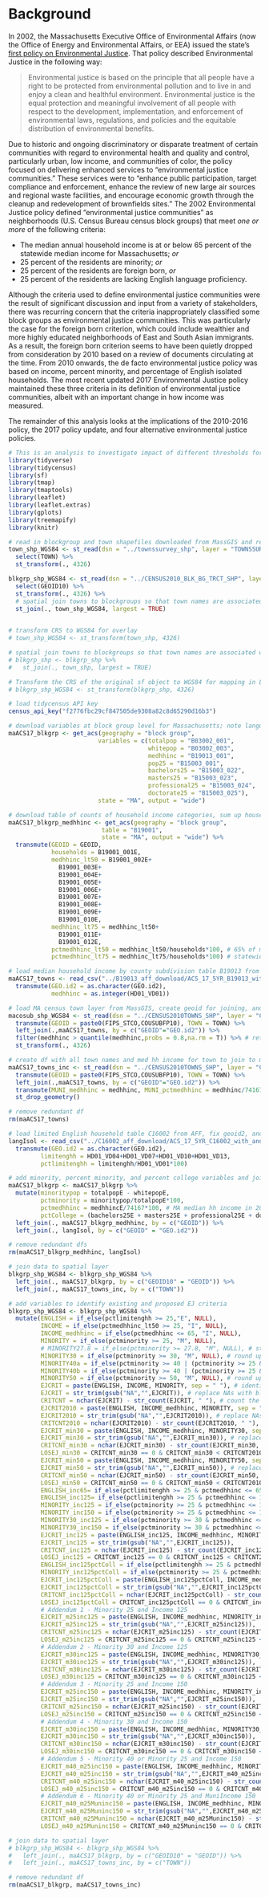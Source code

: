 # Background {#background}

In 2002, the Massachusetts Executive Office of Environmental Affairs (now the Office of Energy and Environmental Affairs, or EEA) issued the state's [first policy on Environmental Justice](https://www.mass.gov/files/documents/2017/11/29/ej%20policy%202002.pdf). That policy described Environmental Justice in the following way:

> Environmental justice is based on the principle that all people have a right to be protected from environmental pollution and to live in and enjoy a clean and healthful environment.  Environmental justice is the equal protection and meaningful involvement of all people with respect to the development, implementation, and enforcement of environmental laws, regulations, and policies and the equitable distribution of environmental benefits. 

Due to historic and ongoing discriminatory or disparate treatment of certain communities with regard to environmental health and quality and control, particularly urban, low income, and communities of color, the policy focused on delivering enhanced services to "environmental justice communities."  These services were to "enhance public participation, target compliance and enforcement, enhance the review of new large air sources and regional waste facilities, and encourage economic growth through the cleanup and redevelopment of brownfields sites." The 2002 Environmental Justice policy defined "environmental justice communities" as neighborhoods (U.S. Census Bureau census block groups) that meet *one or more* of the following criteria: 

* The median annual household income is at or below 65 percent of the statewide median income for Massachusetts; *or*
* 25 percent of the residents are minority; *or*
* 25 percent of the residents are foreign born, *or*
* 25 percent of the residents are lacking English language proficiency.

Although the criteria used to define environmental justice communities were the result of significant discussion and input from a variety of stakeholders, there was recurring concern that the criteria inappropriately classified some block groups as environmental justice communities. This was particularly the case for the foreign born criterion, which could include wealthier and more highly educated neighborhoods of East and South Asian immigrants. As a result, the foreign born criterion seems to have been quietly dropped from consideration by 2010 based on a review of documents circulating at the time. From 2010 onwards, the de facto environmental justice policy was based on income, percent minority, and percentage of English isolated households. The most recent updated 2017 Environmental Justice policy maintained these three criteria in its definition of environmental justice communities, albeit with an important change in how income was measured.

The remainder of this analysis looks at the implications of the 2010-2016 policy, the 2017 policy update, and four alternative environmental justice policies. 

```r
# This is an analysis to investigate impact of different thresholds for EJ communities in Massachusetts
library(tidyverse)
library(tidycensus)
library(sf)
library(tmap)
library(tmaptools)
library(leaflet)
library(leaflet.extras)
library(gplots)
library(treemapify)
library(knitr)

# read in blockgroup and town shapefiles downloaded from MassGIS and reproject to WGS84
town_shp_WGS84 <- st_read(dsn = "../townssurvey_shp", layer = "TOWNSSURVEY_POLYM", quiet = TRUE) %>% 
  select(TOWN) %>% 
  st_transform(., 4326)

blkgrp_shp_WGS84 <- st_read(dsn = "../CENSUS2010_BLK_BG_TRCT_SHP", layer = "CENSUS2010BLOCKGROUPS_POLY", quiet = TRUE) %>% 
  select(GEOID10) %>% 
  st_transform(., 4326) %>% 
  # spatial join towns to blockgroups so that town names are associated with each blockgroup
  st_join(., town_shp_WGS84, largest = TRUE)
  

# transform CRS to WGS84 for overlay
# town_shp_WGS84 <- st_transform(town_shp, 4326)

# spatial join towns to blockgroups so that town names are associated with each blockgroup
# blkgrp_shp <- blkgrp_shp %>% 
#   st_join(., town_shp, largest = TRUE)

# Transform the CRS of the original sf object to WGS84 for mapping in Leaflet
# blkgrp_shp_WGS84 <- st_transform(blkgrp_shp, 4326)

# load tidycensus API key
census_api_key("f2776fbc29cf847505de9308a82c8d65290d16b3")

# download variables at block group level for Massachusetts; note language isolation missing from tidycensus
maACS17_blkgrp <- get_acs(geography = "block group", 
                         variables = c(totalpop = "B03002_001", 
                                       whitepop = "B03002_003", 
                                       medhhinc = "B19013_001",
                                       pop25 = "B15003_001",
                                       bachelors25 = "B15003_022",
                                       masters25 = "B15003_023",
                                       professional25 = "B15003_024",
                                       doctorate25 = "B15003_025"),
                         state = "MA", output = "wide")

# download table of counts of household income categories, sum up households in categories below statewide median of $74,167
maACS17_blkgrp_medhhinc <- get_acs(geography = "block group", 
                          table = "B19001",
                          state = "MA", output = "wide") %>% 
  transmute(GEOID = GEOID,
            households = B19001_001E,
            medhhinc_lt50 = B19001_002E+
              B19001_003E+
              B19001_004E+
              B19001_005E+
              B19001_006E+
              B19001_007E+
              B19001_008E+
              B19001_009E+
              B19001_010E,
            medhhinc_lt75 = medhhinc_lt50+
              B19001_011E+
              B19001_012E,
            pctmedhhinc_lt50 = medhhinc_lt50/households*100, # 65% of median is $48,208. Closest range is 45 - 49,9
            pctmedhhinc_lt75 = medhhinc_lt75/households*100) # statewide median of $74,167. Closest range is 60 - 74,9

# load median household income by county subdivision table B19013 from AFF
maACS17_towns <- read_csv("../B19013_aff_download/ACS_17_5YR_B19013_with_ann.csv") %>% 
  transmute(GEO.id2 = as.character(GEO.id2),
            medhhinc = as.integer(HD01_VD01))

# load MA census town layer from MassGIS, create geoid for joining, and then join median incomes
macosub_shp_WGS84 <- st_read(dsn = "../CENSUS2010TOWNS_SHP", layer = "CENSUS2010TOWNS_POLY", quiet = TRUE) %>% 
  transmute(GEOID = paste0(FIPS_STCO,COUSUBFP10), TOWN = TOWN) %>% 
  left_join(.,maACS17_towns, by = c("GEOID"="GEO.id2")) %>% 
  filter(medhhinc > quantile(medhhinc,probs = 0.8,na.rm = T)) %>% # retain only top quintile
  st_transform(., 4326)

# create df with all town names and med hh income for town to join to master df
maACS17_towns_inc <- st_read(dsn = "../CENSUS2010TOWNS_SHP", layer = "CENSUS2010TOWNS_POLY", quiet = TRUE) %>% 
  transmute(GEOID = paste0(FIPS_STCO,COUSUBFP10), TOWN = TOWN) %>% 
  left_join(.,maACS17_towns, by = c("GEOID"="GEO.id2")) %>% 
  transmute(MUNI_medhhinc = medhhinc, MUNI_pctmedhhinc = medhhinc/74167*100, TOWN = TOWN) %>% 
  st_drop_geometry()

# remove redundant df
rm(maACS17_towns)

# load limited English household table C16002 from AFF, fix geoid2, and add variables for limited English speaking households
langIsol <- read_csv("../C16002_aff_download/ACS_17_5YR_C16002_with_ann.csv") %>% 
  transmute(GEO.id2 = as.character(GEO.id2),
         limitenghh = HD01_VD04+HD01_VD07+HD01_VD10+HD01_VD13,
         pctlimitenghh = limitenghh/HD01_VD01*100)

# add minority, percent minority, and percent college variables and join medhhinc counts and linguistic isolation data
maACS17_blkgrp <- maACS17_blkgrp %>% 
  mutate(minoritypop = totalpopE - whitepopE,
         pctminority = minoritypop/totalpopE*100,
         pctmedhhinc = medhhincE/74167*100, # MA median hh income in 2017 dollars for 2013-2017 was $74,167
         pctCollege = (bachelors25E + masters25E + professional25E + doctorate25E)/pop25E*100) %>% 
  left_join(., maACS17_blkgrp_medhhinc, by = c("GEOID")) %>% 
  left_join(., langIsol, by = c("GEOID" = "GEO.id2"))

# remove redundant dfs
rm(maACS17_blkgrp_medhhinc, langIsol)

# join data to spatial layer
blkgrp_shp_WGS84 <- blkgrp_shp_WGS84 %>% 
  left_join(., maACS17_blkgrp, by = c("GEOID10" = "GEOID")) %>% 
  left_join(., maACS17_towns_inc, by = c("TOWN"))

# add variables to identify existing and proposed EJ criteria
blkgrp_shp_WGS84 <- blkgrp_shp_WGS84 %>% 
  mutate(ENGLISH = if_else(pctlimitenghh >= 25,"E", NULL),
         INCOME = if_else(pctmedhhinc_lt50 >= 25, "I", NULL),
         INCOME_medhhinc = if_else(pctmedhhinc <= 65, "I", NULL),
         MINORITY = if_else(pctminority >= 25, "M", NULL),
         # MINORITY27.8 = if_else(pctminority >= 27.8, "M", NULL), # statewide percentage minority is 27.8% for 2018
         MINORITY30 = if_else(pctminority >= 30, "M", NULL), # round up to 30% to see what happens
         MINORITY40a = if_else(pctminority >= 40 | (pctminority >= 25 & pctmedhhinc <= 150), "M", NULL), # m40 or m25 & inc150
         MINORITY40b = if_else(pctminority >= 40 | (pctminority >= 25 & MUNI_pctmedhhinc <= 150), "M", NULL), # m40 or m25 & inc150
         MINORITY50 = if_else(pctminority >= 50, "M", NULL), # round up to 50% to see what happens
         EJCRIT = paste(ENGLISH, INCOME, MINORITY, sep = " "), # identify EJ criteria met for 2017 policy
         EJCRIT = str_trim(gsub("NA","",EJCRIT)), # replace NAs with blank space and strip out leading and trailing whitespace
         CRITCNT = nchar(EJCRIT) - str_count(EJCRIT, " "), # count the number of EJ criteria met for 2017 policy
         EJCRIT2010 = paste(ENGLISH, INCOME_medhhinc, MINORITY, sep = " "), # identify EJ criteria met for 2010 policy
         EJCRIT2010 = str_trim(gsub("NA","",EJCRIT2010)), # replace NAs with blank space and strip out leading and trailing whitespace
         CRITCNT2010 = nchar(EJCRIT2010) - str_count(EJCRIT2010, " "), # count the number of EJ criteria met for 2010 policy
         EJCRIT_min30 = paste(ENGLISH, INCOME_medhhinc, MINORITY30, sep = " "), # identify EJ criteria met for 2010 modified
         EJCRIT_min30 = str_trim(gsub("NA","",EJCRIT_min30)), # replace NAs with blank space and strip out leading and trailing whitespace
         CRITCNT_min30 = nchar(EJCRIT_min30) - str_count(EJCRIT_min30, " "), # count the number of EJ criteria met
         LOSEJ_min30 = CRITCNT_min30 == 0 & CRITCNT_min30 < CRITCNT2010, # blkgrps that change to not EJ from 2010 
         EJCRIT_min50 = paste(ENGLISH, INCOME_medhhinc, MINORITY50, sep = " "), # identify EJ criteria met for 2010 modified
         EJCRIT_min50 = str_trim(gsub("NA","",EJCRIT_min50)), # replace NAs with blank space and strip out leading and trailing whitespace
         CRITCNT_min50 = nchar(EJCRIT_min50) - str_count(EJCRIT_min50, " "), # count the number of EJ criteria met
         LOSEJ_min50 = CRITCNT_min50 == 0 & CRITCNT_min50 < CRITCNT2010, # blkgrps that change to not EJ from 2010 
         ENGLISH_inc65= if_else(pctlimitenghh >= 25 & pctmedhhinc <= 65, "E", NULL), # English isolated AND  income criterion
         ENGLISH_inc125= if_else(pctlimitenghh >= 25 & pctmedhhinc <= 125, "E", NULL), # English isolated AND < 125% med hh inc
         MINORITY_inc125 = if_else(pctminority >= 25 & pctmedhhinc <= 125, "M", NULL), # minority AND < 125% med hh inc
         MINORITY_inc150 = if_else(pctminority >= 25 & pctmedhhinc <= 150, "M", NULL), # minority AND < 150% med hh inc
         MINORITY30_inc125 = if_else(pctminority >= 30 & pctmedhhinc <= 125, "M", NULL), # minority30 AND < 125% med hh inc
         MINORITY30_inc150 = if_else(pctminority >= 30 & pctmedhhinc <= 150, "M", NULL), # minority30 AND < 150% med hh inc
         EJCRIT_inc125 = paste(ENGLISH_inc125, INCOME_medhhinc, MINORITY_inc125, sep = " "),
         EJCRIT_inc125 = str_trim(gsub("NA","",EJCRIT_inc125)),
         CRITCNT_inc125 = nchar(EJCRIT_inc125) - str_count(EJCRIT_inc125, " "),
         LOSEJ_inc125 = CRITCNT_inc125 == 0 & CRITCNT_inc125 < CRITCNT2010, # blkgrps that change to not EJ from 2010 policy
         ENGLISH_inc125pctColl = if_else(pctlimitenghh >= 25 & pctmedhhinc <= 125 & pctCollege <= 50, "E", NULL), 
         MINORITY_inc125pctColl = if_else(pctminority >= 25 & pctmedhhinc <= 125 & pctCollege <= 50, "M", NULL), 
         EJCRIT_inc125pctColl = paste(ENGLISH_inc125pctColl, INCOME_medhhinc, MINORITY_inc125pctColl, sep = " "),
         EJCRIT_inc125pctColl = str_trim(gsub("NA","",EJCRIT_inc125pctColl)),
         CRITCNT_inc125pctColl = nchar(EJCRIT_inc125pctColl) - str_count(EJCRIT_inc125pctColl, " "),
         LOSEJ_inc125pctColl = CRITCNT_inc125pctColl == 0 & CRITCNT_inc125pctColl < CRITCNT2010,
         # Addendum 1 - Minority 25 and Income 125
         EJCRIT_m25inc125 = paste(ENGLISH, INCOME_medhhinc, MINORITY_inc125, sep = " "),
         EJCRIT_m25inc125 = str_trim(gsub("NA","",EJCRIT_m25inc125)),
         CRITCNT_m25inc125 = nchar(EJCRIT_m25inc125) - str_count(EJCRIT_m25inc125, " "),
         LOSEJ_m25inc125 = CRITCNT_m25inc125 == 0 & CRITCNT_m25inc125 < CRITCNT2010,
         # Addendum 2 - Minority 30 and Income 125
         EJCRIT_m30inc125 = paste(ENGLISH, INCOME_medhhinc, MINORITY30_inc125, sep = " "),
         EJCRIT_m30inc125 = str_trim(gsub("NA","",EJCRIT_m30inc125)),
         CRITCNT_m30inc125 = nchar(EJCRIT_m30inc125) - str_count(EJCRIT_m30inc125, " "),
         LOSEJ_m30inc125 = CRITCNT_m30inc125 == 0 & CRITCNT_m30inc125 < CRITCNT2010,
         # Addendum 3 - Minority 25 and Income 150
         EJCRIT_m25inc150 = paste(ENGLISH, INCOME_medhhinc, MINORITY_inc150, sep = " "),
         EJCRIT_m25inc150 = str_trim(gsub("NA","",EJCRIT_m25inc150)),
         CRITCNT_m25inc150 = nchar(EJCRIT_m25inc150) - str_count(EJCRIT_m25inc150, " "),
         LOSEJ_m25inc150 = CRITCNT_m25inc150 == 0 & CRITCNT_m25inc150 < CRITCNT2010,
         # Addendum 4 - Minority 30 and Income 150
         EJCRIT_m30inc150 = paste(ENGLISH, INCOME_medhhinc, MINORITY30_inc150, sep = " "),
         EJCRIT_m30inc150 = str_trim(gsub("NA","",EJCRIT_m30inc150)),
         CRITCNT_m30inc150 = nchar(EJCRIT_m30inc150) - str_count(EJCRIT_m30inc150, " "),
         LOSEJ_m30inc150 = CRITCNT_m30inc150 == 0 & CRITCNT_m30inc150 < CRITCNT2010,
         # Addendum 5 - Minority 40 or Minority 25 and Income 150
         EJCRIT_m40_m25inc150 = paste(ENGLISH, INCOME_medhhinc, MINORITY40a, sep = " "),
         EJCRIT_m40_m25inc150 = str_trim(gsub("NA","",EJCRIT_m40_m25inc150)),
         CRITCNT_m40_m25inc150 = nchar(EJCRIT_m40_m25inc150) - str_count(EJCRIT_m40_m25inc150, " "),
         LOSEJ_m40_m25inc150 = CRITCNT_m40_m25inc150 == 0 & CRITCNT_m40_m25inc150 < CRITCNT2010,
         # Addendum 6 - Minority 40 or Minority 25 and MuniIncome 150
         EJCRIT_m40_m25Muninc150 = paste(ENGLISH, INCOME_medhhinc, MINORITY40b, sep = " "),
         EJCRIT_m40_m25Muninc150 = str_trim(gsub("NA","",EJCRIT_m40_m25Muninc150)),
         CRITCNT_m40_m25Muninc150 = nchar(EJCRIT_m40_m25Muninc150) - str_count(EJCRIT_m40_m25Muninc150, " "),
         LOSEJ_m40_m25Muninc150 = CRITCNT_m40_m25Muninc150 == 0 & CRITCNT_m40_m25Muninc150 < CRITCNT2010)

# join data to spatial layer
# blkgrp_shp_WGS84 <- blkgrp_shp_WGS84 %>% 
#   left_join(., maACS17_blkgrp, by = c("GEOID10" = "GEOID")) %>% 
#   left_join(., maACS17_towns_inc, by = c("TOWN"))

# remove redundant df
rm(maACS17_blkgrp, maACS17_towns_inc)
```
